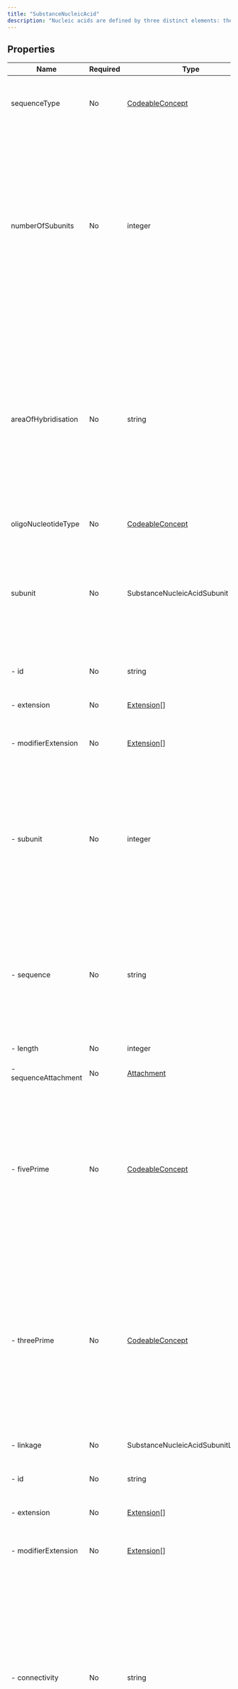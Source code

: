 ```yaml
---
title: "SubstanceNucleicAcid"
description: "Nucleic acids are defined by three distinct elements: the base, sugar and linkage. Individual substance/moiety IDs will be created for each of these elements. The nucleotide sequence will be always entered in the 5’-3’ direction."
---
```


## Properties

| Name                 | Required | Type                                                            | Description                                                                                                                                                                                                                                                                                                                                             |
| -------------------- | -------- | --------------------------------------------------------------- | ------------------------------------------------------------------------------------------------------------------------------------------------------------------------------------------------------------------------------------------------------------------------------------------------------------------------------------------------------- |
| sequenceType         | No       | [CodeableConcept](/medical-api/fhir/data-types/codeableconcept) | The type of the sequence shall be specified based on a controlled vocabulary                                                                                                                                                                                                                                                                            |
| numberOfSubunits     | No       | integer                                                         | The number of linear sequences of nucleotides linked through phosphodiester bonds shall be described. Subunits would be strands of nucleic acids that are tightly associated typically through Watson-Crick base pairing. NOTE: If not specified in the reference source, the assumption is that there is 1 subunit                                     |
| areaOfHybridisation  | No       | string                                                          | The area of hybridisation shall be described if applicable for double stranded RNA or DNA. The number associated with the subunit followed by the number associated to the residue shall be specified in increasing order. The underscore “” shall be used as separator as follows: “Subunitnumber Residue”                                             |
| oligoNucleotideType  | No       | [CodeableConcept](/medical-api/fhir/data-types/codeableconcept) | (TBC)                                                                                                                                                                                                                                                                                                                                                   |
| subunit              | No       | SubstanceNucleicAcidSubunit                                     | Subunits are listed in order of decreasing length; sequences of the same length will be ordered by molecular weight; subunits that have identical sequences will be repeated multiple times                                                                                                                                                             |
| - id                 | No       | string                                                          | Unique id for inter-element referencing                                                                                                                                                                                                                                                                                                                 |
| - extension          | No       | [Extension](/medical-api/fhir/data-types/extension)[]           | Additional content defined by implementations                                                                                                                                                                                                                                                                                                           |
| - modifierExtension  | No       | [Extension](/medical-api/fhir/data-types/extension)[]           | Extensions that cannot be ignored even if unrecognized                                                                                                                                                                                                                                                                                                  |
| - subunit            | No       | integer                                                         | Index of linear sequences of nucleic acids in order of decreasing length. Sequences of the same length will be ordered by molecular weight. Subunits that have identical sequences will be repeated and have sequential subscripts                                                                                                                      |
| - sequence           | No       | string                                                          | Actual nucleotide sequence notation from 5' to 3' end using standard single letter codes. In addition to the base sequence, sugar and type of phosphate or non-phosphate linkage should also be captured                                                                                                                                                |
| - length             | No       | integer                                                         | The length of the sequence shall be captured                                                                                                                                                                                                                                                                                                            |
| - sequenceAttachment | No       | [Attachment](/medical-api/fhir/data-types/attachment)           | (TBC)                                                                                                                                                                                                                                                                                                                                                   |
| - fivePrime          | No       | [CodeableConcept](/medical-api/fhir/data-types/codeableconcept) | The nucleotide present at the 5’ terminal shall be specified based on a controlled vocabulary. Since the sequence is represented from the 5' to the 3' end, the 5’ prime nucleotide is the letter at the first position in the sequence. A separate representation would be redundant                                                                   |
| - threePrime         | No       | [CodeableConcept](/medical-api/fhir/data-types/codeableconcept) | The nucleotide present at the 3’ terminal shall be specified based on a controlled vocabulary. Since the sequence is represented from the 5' to the 3' end, the 5’ prime nucleotide is the letter at the last position in the sequence. A separate representation would be redundant                                                                    |
| - linkage            | No       | SubstanceNucleicAcidSubunitLinkage                              | The linkages between sugar residues will also be captured                                                                                                                                                                                                                                                                                               |
| - id                 | No       | string                                                          | Unique id for inter-element referencing                                                                                                                                                                                                                                                                                                                 |
| - extension          | No       | [Extension](/medical-api/fhir/data-types/extension)[]           | Additional content defined by implementations                                                                                                                                                                                                                                                                                                           |
| - modifierExtension  | No       | [Extension](/medical-api/fhir/data-types/extension)[]           | Extensions that cannot be ignored even if unrecognized                                                                                                                                                                                                                                                                                                  |
| - connectivity       | No       | string                                                          | The entity that links the sugar residues together should also be captured for nearly all naturally occurring nucleic acid the linkage is a phosphate group. For many synthetic oligonucleotides phosphorothioate linkages are often seen. Linkage connectivity is assumed to be 3’-5’. If the linkage is either 3’-3’ or 5’-5’ this should be specified |
| - identifier         | No       | [Identifier](/medical-api/fhir/data-types/identifier)           | Each linkage will be registered as a fragment and have an ID                                                                                                                                                                                                                                                                                            |
| - name               | No       | string                                                          | Each linkage will be registered as a fragment and have at least one name. A single name shall be assigned to each linkage                                                                                                                                                                                                                               |
| - residueSite        | No       | string                                                          | Residues shall be captured as described in 5.3.6.8.3                                                                                                                                                                                                                                                                                                    |
| - sugar              | No       | SubstanceNucleicAcidSubunitSugar                                | 5.3.6.8.1 Sugar ID (Mandatory)                                                                                                                                                                                                                                                                                                                          |
| - id                 | No       | string                                                          | Unique id for inter-element referencing                                                                                                                                                                                                                                                                                                                 |
| - extension          | No       | [Extension](/medical-api/fhir/data-types/extension)[]           | Additional content defined by implementations                                                                                                                                                                                                                                                                                                           |
| - modifierExtension  | No       | [Extension](/medical-api/fhir/data-types/extension)[]           | Extensions that cannot be ignored even if unrecognized                                                                                                                                                                                                                                                                                                  |
| - identifier         | No       | [Identifier](/medical-api/fhir/data-types/identifier)           | The Substance ID of the sugar or sugar-like component that make up the nucleotide                                                                                                                                                                                                                                                                       |
| - name               | No       | string                                                          | The name of the sugar or sugar-like component that make up the nucleotide                                                                                                                                                                                                                                                                               |
| - residueSite        | No       | string                                                          | The residues that contain a given sugar will be captured. The order of given residues will be captured in the 5‘-3‘direction consistent with the base sequences listed above                                                                                                                                                                            |

## Search Parameters

None

## Inherited Properties

| Name              | Required | Type                                                  | Description                                            |
| ----------------- | -------- | ----------------------------------------------------- | ------------------------------------------------------ |
| id                | No       | string                                                | Logical id of this artifact                            |
| meta              | No       | [Meta](/medical-api/fhir/data-types/meta)             | Metadata about the resource                            |
| implicitRules     | No       | uri                                                   | A set of rules under which this content was created    |
| language          | No       | code                                                  | Language of the resource content                       |
| text              | No       | [Narrative](/medical-api/fhir/data-types/narrative)   | Text summary of the resource, for human interpretation |
| contained         | No       | Resource[]                                            | Contained, inline Resources                            |
| extension         | No       | [Extension](/medical-api/fhir/data-types/extension)[] | Additional content defined by implementations          |
| modifierExtension | No       | [Extension](/medical-api/fhir/data-types/extension)[] | Extensions that cannot be ignored                      |
